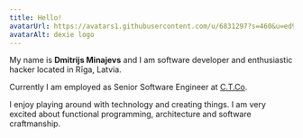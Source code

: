 ```yaml
---
title: Hello!
avatarUrl: https://avatars1.githubusercontent.com/u/6831297?s=460&u=ed9d0674c23694109512ec6b42651daf9748a4aa&v=4
avatarAlt: dexie logo
---
```


My name is **Dmitrijs Minajevs** and I am software developer and enthusiastic hacker located in Rīga, Latvia.

Currently I am employed as Senior Software Engineer at [C.T.Co](https://ctco.lv/).

I enjoy playing around with technology and creating things. I am very excited about functional programming, architecture and software craftmanship.
